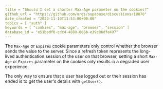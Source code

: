 ```yaml
---
title = "Should I set a shorter Max-Age parameter on the cookies?"
github_url = "https://github.com/orgs/supabase/discussions/18870"
date_created = "2023-11-10T11:53:00+00:00"
topics = [ "auth" ]
keywords = [ "cookies", "max-age", "browser", "session" ]
database_id = "e51bedf0-cdc4-4880-865b-e39c06dfe497"
---
```


The `Max-Age` or `Expires` cookie parameters only control whether the browser sends the value to the server. Since a refresh token represents the long-lived authentication session of the user on that browser, setting a short `Max-Age` or `Expires` parameter on the cookies only results in a degraded user experience.

The only way to ensure that a user has logged out or their session has ended is to get the user's details with `getUser()`.
